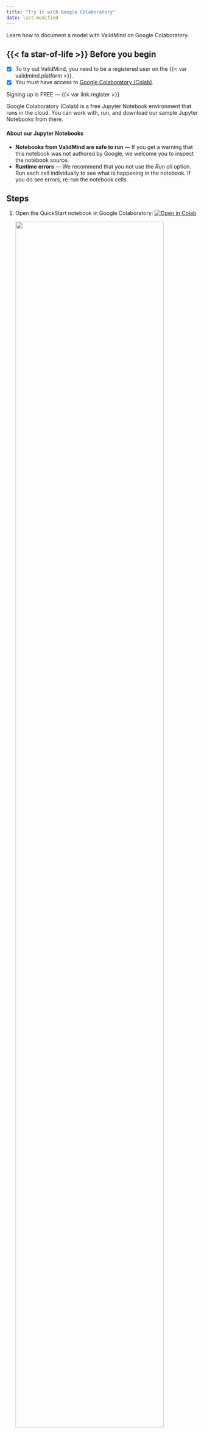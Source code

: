 ```yaml
---
title: "Try it with Google Colaboratory"
date: last-modified
---
```


Learn how to document a model with ValidMind on Google Colaboratory.

::: {.prereq}

## {{< fa star-of-life >}} Before you begin

- [x] To try out ValidMind, you need to be a registered user on the {{< var validmind.platform >}}.
- [x] You must have access to [Google Colaboratory (Colab)](https://colab.research.google.com/). 

::: {.callout title="Need an account for ValidMind?"} 
Signing up is FREE — {{< var link.register >}} 
:::

Google Colaboratory (Colab) is a free Jupyter Notebook environment that runs in the cloud. You can work with, run, and download our sample Jupyter Notebooks from there.

#### About our Jupyter Notebooks
- **Notebooks from ValidMind are safe to run** — If you get a warning that this notebook was not authored by Google, we welcome you to inspect the notebook source.
- **Runtime errors** — We recommend that you not use the *Run all* option. Run each cell individually to see what is happening in the notebook. If you do see errors, re-run the notebook cells.

:::

## Steps

1. Open the QuickStart notebook in Google Colaboratory: [![Open in Colab](https://colab.research.google.com/assets/colab-badge.svg){fig-alt="Open in Colab"}](https://colab.research.google.com/drive/1NLtjCFUZV2I_ttGUkiAL9uwGZK_SGUlw?usp=share_link)

   ![](google-colab.png){width=90% fig-alt="The QuickStart notebook opened in Google Colab" class="screenshot"}

2. Click **File** > **Save a copy in Drive** to make a copy of the QuickStart notebook so that you can modify it later.

Alternatively, you can download the notebook source and work with it in your own developer environment.

<!---
## Troubleshooting

[Include any common issues or errors that may arise during the task and how to resolve them.]
--->

## What's next

Continue with [Explore sample model documentation](/get-started/platform/explore-sample-model-documentation.qmd) to learn more about using the {{< var validmind.product >}} hands-on.

